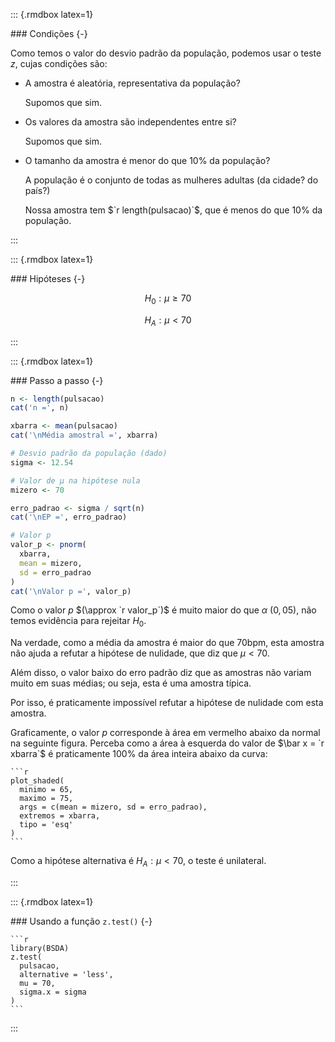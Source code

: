 
   ::: {.rmdbox latex=1}
   
   ### Condições {-}
   
   Como [temos o valor do desvio padrão da população]{.hl}, podemos usar o teste $z$, cujas condições são:
   
   * A amostra é aleatória, representativa da população?
   
     Supomos que sim.
     
   * Os valores da amostra são independentes entre si?
   
     Supomos que sim.
     
   * O tamanho da amostra é menor do que $10\%$ da população?
     
     A população é o conjunto de todas as mulheres adultas (da cidade? do país?) 
     
     Nossa amostra tem $`r length(pulsacao)`$, que é menos do que $10\%$ da população.
     
   :::
   
   ::: {.rmdbox latex=1}
   
   ### Hipóteses {-}
   
   $$
   H_0 : \mu \geq 70
   $$
   
   $$
   H_A : \mu < 70
   $$
   
   :::

   ::: {.rmdbox latex=1}

   ### Passo a passo {-}
   
   ```r
   n <- length(pulsacao)
   cat('n =', n)
   
   xbarra <- mean(pulsacao)
   cat('\nMédia amostral =', xbarra)
   
   # Desvio padrão da população (dado)
   sigma <- 12.54

   # Valor de μ na hipótese nula
   mizero <- 70
   
   erro_padrao <- sigma / sqrt(n)
   cat('\nEP =', erro_padrao)
   
   # Valor p
   valor_p <- pnorm(
     xbarra, 
     mean = mizero,
     sd = erro_padrao
   )
   cat('\nValor p =', valor_p)
   ```
   
   Como o valor $p$ $(\approx `r valor_p`)$ é muito maior do que $\alpha$ ($0{,}05$), [não temos evidência para rejeitar $H_0$]{.hl}.
   
   Na verdade, como a média da amostra é [maior]{.hl} do que $70$bpm, esta amostra não ajuda a refutar a hipótese de nulidade, que diz que $\mu < 70$. 
   
   Além disso, o valor baixo do erro padrão diz que as amostras não variam muito em suas médias; ou seja, [esta é uma amostra típica.]{.hl}
   
   Por isso, [é praticamente impossível refutar a hipótese de nulidade]{.hl} com esta amostra.
   
   Graficamente, o valor $p$ corresponde à área em vermelho abaixo da normal na seguinte figura. Perceba como a área à esquerda do valor de $\bar x = `r xbarra`$ é praticamente $100\%$ da área inteira abaixo da curva:
   
    ```r
    plot_shaded(
      minimo = 65,
      maximo = 75,
      args = c(mean = mizero, sd = erro_padrao),
      extremos = xbarra,
      tipo = 'esq'
    )
    ```
   
   
   Como a hipótese alternativa é $H_A : \mu < 70$, o teste é unilateral.
   
   :::
   
   ::: {.rmdbox latex=1}
   
   ### Usando a função `z.test()` {-}
   
    ```r
    library(BSDA)
    z.test(
      pulsacao,
      alternative = 'less',
      mu = 70,
      sigma.x = sigma
    )
    ```
   
   :::
 
    
